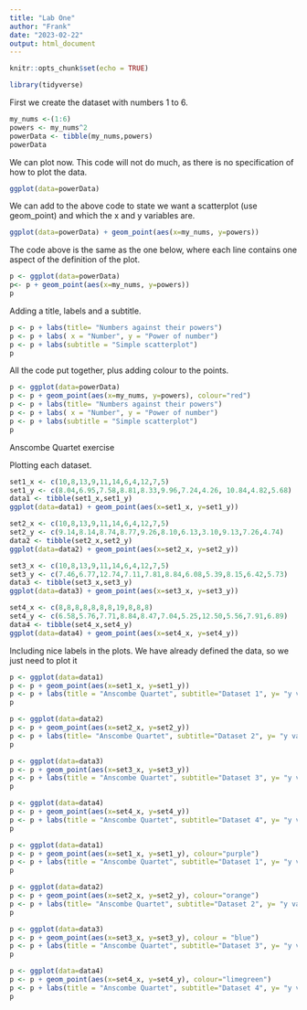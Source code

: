---
title: "Lab One"
author: "Frank"
date: "2023-02-22"
output: html_document
---

```{r setup, include=FALSE}
knitr::opts_chunk$set(echo = TRUE)
```

```{r}
library(tidyverse)
```
First we create the dataset with numbers 1 to 6.
```{r}
my_nums <-(1:6)
powers <- my_nums^2
powerData <- tibble(my_nums,powers)
powerData
```
We can plot now. This code will not do much, as there is no specification of how to plot the data.
```{r}
ggplot(data=powerData)
```
We can add to the above code to state we want a scatterplot (use geom_point) and which the x and y variables are.
```{r}
ggplot(data=powerData) + geom_point(aes(x=my_nums, y=powers))
```
The code above is the same as the one below, where each line contains one aspect of the definition of the plot.
```{r}
p <- ggplot(data=powerData)
p<- p + geom_point(aes(x=my_nums, y=powers))
p
```
Adding a title, labels and a subtitle.
```{r}
p <- p + labs(title= "Numbers against their powers")
p <- p + labs( x = "Number", y = "Power of number")
p <- p + labs(subtitle = "Simple scatterplot")
p
```
All the code put together, plus adding colour to the points.
```{r}
p <- ggplot(data=powerData)
p <- p + geom_point(aes(x=my_nums, y=powers), colour="red")
p <- p + labs(title= "Numbers against their powers")
p <- p + labs( x = "Number", y = "Power of number")
p <- p + labs(subtitle = "Simple scatterplot")
p
```
Anscombe Quartet exercise

Plotting each dataset.
```{r}
set1_x <- c(10,8,13,9,11,14,6,4,12,7,5)
set1_y <- c(8.04,6.95,7.58,8.81,8.33,9.96,7.24,4.26, 10.84,4.82,5.68)
data1 <- tibble(set1_x,set1_y)
ggplot(data=data1) + geom_point(aes(x=set1_x, y=set1_y))
```
```{r}
set2_x <- c(10,8,13,9,11,14,6,4,12,7,5)
set2_y <- c(9.14,8.14,8.74,8.77,9.26,8.10,6.13,3.10,9.13,7.26,4.74)
data2 <- tibble(set2_x,set2_y)
ggplot(data=data2) + geom_point(aes(x=set2_x, y=set2_y))
```
```{r}
set3_x <- c(10,8,13,9,11,14,6,4,12,7,5)
set3_y <- c(7.46,6.77,12.74,7.11,7.81,8.84,6.08,5.39,8.15,6.42,5.73)
data3 <- tibble(set3_x,set3_y)
ggplot(data=data3) + geom_point(aes(x=set3_x, y=set3_y))
```
```{r}
set4_x <- c(8,8,8,8,8,8,8,19,8,8,8)
set4_y <- c(6.58,5.76,7.71,8.84,8.47,7.04,5.25,12.50,5.56,7.91,6.89)
data4 <- tibble(set4_x,set4_y)
ggplot(data=data4) + geom_point(aes(x=set4_x, y=set4_y))
```

Including nice labels in the plots. We have already defined the data, so we just need to plot it
```{r}
p <- ggplot(data=data1)
p <- p + geom_point(aes(x=set1_x, y=set1_y))
p <- p + labs(title = "Anscombe Quartet", subtitle="Dataset 1", y= "y values", x = "x values") 
p
```
```{r}
p <- ggplot(data=data2)
p <- p + geom_point(aes(x=set2_x, y=set2_y))
p <- p + labs(title= "Anscombe Quartet", subtitle="Dataset 2", y= "y values", x = "x values")
p
```
```{r}
p <- ggplot(data=data3)
p <- p + geom_point(aes(x=set3_x, y=set3_y))
p <- p + labs(title = "Anscombe Quartet", subtitle="Dataset 3", y= "y values", x = "x values")
p
```
```{r}
p <- ggplot(data=data4)
p <- p + geom_point(aes(x=set4_x, y=set4_y))
p <- p + labs(title = "Anscombe Quartet", subtitle="Dataset 4", y= "y values", x = "x values")
p
```
```{r}
p <- ggplot(data=data1)
p <- p + geom_point(aes(x=set1_x, y=set1_y), colour="purple")
p <- p + labs(title = "Anscombe Quartet", subtitle="Dataset 1", y= "y values", x = "x values") 
p
```
```{r}
p <- ggplot(data=data2)
p <- p + geom_point(aes(x=set2_x, y=set2_y), colour="orange")
p <- p + labs(title= "Anscombe Quartet", subtitle="Dataset 2", y= "y values", x = "x values")
p
```
```{r}
p <- ggplot(data=data3)
p <- p + geom_point(aes(x=set3_x, y=set3_y), colour = "blue")
p <- p + labs(title = "Anscombe Quartet", subtitle="Dataset 3", y= "y values", x = "x values")
p
```
```{r}
p <- ggplot(data=data4)
p <- p + geom_point(aes(x=set4_x, y=set4_y), colour="limegreen")
p <- p + labs(title = "Anscombe Quartet", subtitle="Dataset 4", y= "y values", x = "x values")
p
```

